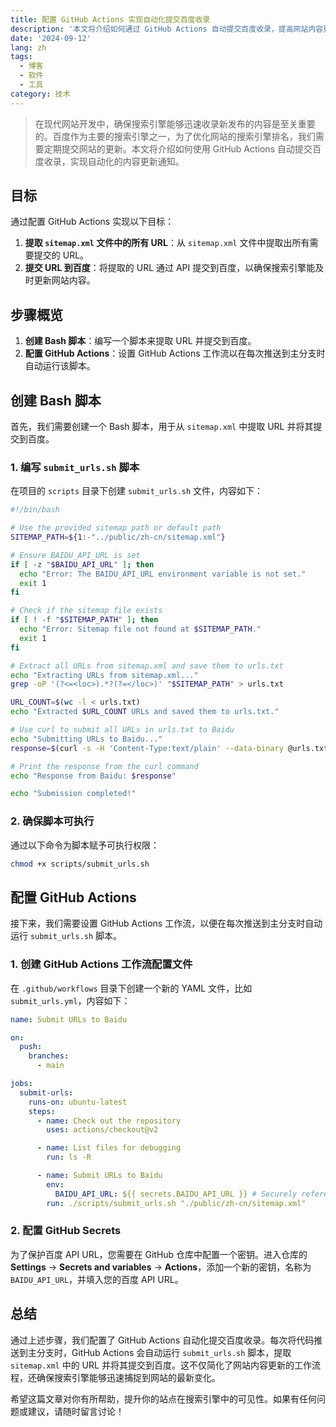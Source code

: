```yaml
---
title: 配置 GitHub Actions 实现自动化提交百度收录
description: '本文将介绍如何通过 GitHub Actions 自动提交百度收录，提高网站内容更新的效率和准确性。'
date: '2024-09-12'
lang: zh
tags:
  - 博客
  - 软件
  - 工具
category: 技术
---
```


> 在现代网站开发中，确保搜索引擎能够迅速收录新发布的内容是至关重要的。百度作为主要的搜索引擎之一，为了优化网站的搜索引擎排名，我们需要定期提交网站的更新。本文将介绍如何使用 GitHub Actions 自动提交百度收录，实现自动化的内容更新通知。

## 目标

通过配置 GitHub Actions 实现以下目标：

1. **提取 `sitemap.xml` 文件中的所有 URL**：从 `sitemap.xml` 文件中提取出所有需要提交的 URL。
2. **提交 URL 到百度**：将提取的 URL 通过 API 提交到百度，以确保搜索引擎能及时更新网站内容。

## 步骤概览

1. **创建 Bash 脚本**：编写一个脚本来提取 URL 并提交到百度。
2. **配置 GitHub Actions**：设置 GitHub Actions 工作流以在每次推送到主分支时自动运行该脚本。

## 创建 Bash 脚本

首先，我们需要创建一个 Bash 脚本，用于从 `sitemap.xml` 中提取 URL 并将其提交到百度。

### 1. 编写 `submit_urls.sh` 脚本

在项目的 `scripts` 目录下创建 `submit_urls.sh` 文件，内容如下：

```bash
#!/bin/bash

# Use the provided sitemap path or default path
SITEMAP_PATH=${1:-"../public/zh-cn/sitemap.xml"}

# Ensure BAIDU_API_URL is set
if [ -z "$BAIDU_API_URL" ]; then
  echo "Error: The BAIDU_API_URL environment variable is not set."
  exit 1
fi

# Check if the sitemap file exists
if [ ! -f "$SITEMAP_PATH" ]; then
  echo "Error: Sitemap file not found at $SITEMAP_PATH."
  exit 1
fi

# Extract all URLs from sitemap.xml and save them to urls.txt
echo "Extracting URLs from sitemap.xml..."
grep -oP '(?<=<loc>).*?(?=</loc>)' "$SITEMAP_PATH" > urls.txt

URL_COUNT=$(wc -l < urls.txt)
echo "Extracted $URL_COUNT URLs and saved them to urls.txt."

# Use curl to submit all URLs in urls.txt to Baidu
echo "Submitting URLs to Baidu..."
response=$(curl -s -H 'Content-Type:text/plain' --data-binary @urls.txt "$BAIDU_API_URL")

# Print the response from the curl command
echo "Response from Baidu: $response"

echo "Submission completed!"
```

### 2. 确保脚本可执行

通过以下命令为脚本赋予可执行权限：

```bash
chmod +x scripts/submit_urls.sh
```

## 配置 GitHub Actions

接下来，我们需要设置 GitHub Actions 工作流，以便在每次推送到主分支时自动运行 `submit_urls.sh` 脚本。

### 1. 创建 GitHub Actions 工作流配置文件

在 `.github/workflows` 目录下创建一个新的 YAML 文件，比如 `submit_urls.yml`，内容如下：

```yaml
name: Submit URLs to Baidu

on:
  push:
    branches:
      - main

jobs:
  submit-urls:
    runs-on: ubuntu-latest
    steps:
      - name: Check out the repository
        uses: actions/checkout@v2

      - name: List files for debugging
        run: ls -R

      - name: Submit URLs to Baidu
        env:
          BAIDU_API_URL: ${{ secrets.BAIDU_API_URL }} # Securely reference the secret
        run: ./scripts/submit_urls.sh "./public/zh-cn/sitemap.xml"
```

### 2. 配置 GitHub Secrets

为了保护百度 API URL，您需要在 GitHub 仓库中配置一个密钥。进入仓库的 **Settings** -> **Secrets and variables** -> **Actions**，添加一个新的密钥，名称为 `BAIDU_API_URL`，并填入您的百度 API URL。

## 总结

通过上述步骤，我们配置了 GitHub Actions 自动化提交百度收录。每次将代码推送到主分支时，GitHub Actions 会自动运行 `submit_urls.sh` 脚本，提取 `sitemap.xml` 中的 URL 并将其提交到百度。这不仅简化了网站内容更新的工作流程，还确保搜索引擎能够迅速捕捉到网站的最新变化。

希望这篇文章对你有所帮助，提升你的站点在搜索引擎中的可见性。如果有任何问题或建议，请随时留言讨论！

